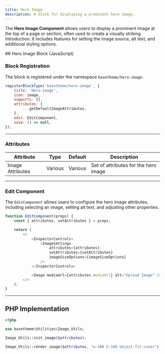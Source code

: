```yaml
---
title: Hero Image
description: A block for displaying a prominent hero image.
---
```



<HeroImage />

The **Hero Image Component** allows users to display a prominent image at the top of a page or section, often used to create a visually striking introduction.
It includes features for setting the image source, alt text, and additional styling options.

## Hero Image Block (JavaScript)

### Block Registration

The block is registered under the namespace `basetheme/hero-image`.

```javascript
registerBlockType('basetheme/hero-image', {
    title: 'Hero-image',
    icon: image,
    supports: {},
    attributes: {
        ...getDefaultImageAttributes,
    },
    edit: EditComponent,
    save: () => null,
});
```

---

### Attributes

| Attribute        | Type    | Default | Description                          |
| ---------------- | ------- | ------- | ------------------------------------ |
| Image Attributes | Various | Various | Set of attributes for the hero image |

---

### Edit Component

The `EditComponent` allows users to configure the hero image attributes, including selecting an image, setting alt text, and adjusting other properties.

```javascript
function EditComponent(props) {
    const { attributes, setAttributes } = props;

    return (
        <>
            <InspectorControls>
                <ImageSettings
                    attributes={attributes}
                    setAttributes={setAttributes}
                    imageSizeOptions={imageSizeOptions}
                />
            </InspectorControls>

            <Image mediaUrl={attributes.mediaUrl} alt="Upload Image" />
        </>
    );
}
```

---

## PHP Implementation

```php
<?php

use basetheme\Utilities\Image_Utils;

Image_Utils::init_image($attributes);

Image_Utils::render_image($attributes, "w-100 h-100 object-fit-cover");

```
